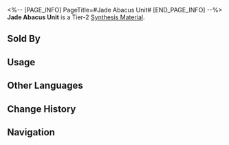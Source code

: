 <%-- [PAGE_INFO]
PageTitle=#Jade Abacus Unit#
[END_PAGE_INFO] --%>
{{Item Infobox
|id          = 181011
|image       = Item Jade Abacus Unit.png
|type        = Synthesis Material
|invCategory = Other Materials
|rarity      = 2
|effect      = Tier 2 Synthesis Material
|description = The most essential component of jade abaci, commonly used in the final step of installation.
|source1     = [[Assignment]] Rewards
|source2     = [[Oldies Depot]]
}}
{{Description|''"Pick one, they are all outdated models. But once installed, they will undoubtedly bring a soul-like essence to your machines."''}}
'''Jade Abacus Unit''' is a Tier-2 [[Synthesis Material]].

==Sold By==
{{Shop Availability}}

==Usage==
{{Craft Usage}}

==Other Languages==
{{Other Languages
|en   = Jade Abacus Unit
|zhs  = 玉兆单元
|zht  = 玉兆單元
|ja   = 玉兆単元
|ko   = 옥조 유닛
|es   = Unidad de ábaco de jade
|fr   = Composant de boulier de jade
|ru   = Звено нефритовых счётов
|th   = Jade Abacus Unit
|vi   = Đơn Vị Bàn Tính Ngọc
|de   = Jade-Abakus-Einheit
|id   = Jade Abacus Unit
|pt   = Unidade de Ábaco de Jade
}}

==Change History==
{{Change History|1.3}}

==Navigation==
{{Synthesis Material Navbox}}